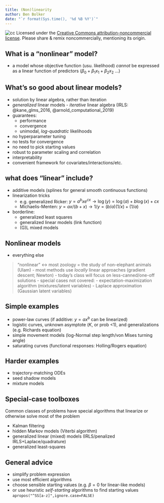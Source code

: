 ```yaml
---
title: (Non)linearity
author: Ben Bolker
date: "`r format(Sys.time(), '%d %B %Y')`"
---
```


![cc](pix/cc-attrib-nc.png)
Licensed under the 
[Creative Commons attribution-noncommercial license](http://creativecommons.org/licenses/by-nc/3.0/).
Please share \& remix noncommercially, mentioning its origin.

## What is a "nonlinear" model?

- a model whose objective function (usu. likelihood) *cannot* be expressed as a linear function of predictors ($\beta_0 + \beta_1 x_1 + \beta_2 x_2$ ...)

## What's so good about linear models?

- solution by linear algebra, rather than iteration
- *generalized* linear models - *iterative* linear algebra (IRLS: @kane_glms_2016, @arnold_computational_2019)
- guarantees:
     - performance
	 - convergence
	 - unimodal, *log-quadratic* likelihoods
- no hyperparameter tuning
- no tests for convergence
- no need to pick starting values
- robust to parameter scaling and correlation
- interpretability
- convenient framework for covariates/interactions/etc.

## what does "linear" include?

- additive models (splines for general smooth continuous functions)
- linearization tricks 
     - e.g. generalized Ricker: $y = a^b x e^{cx} \to \log(y) = \log(a) + b \log(x) + c x$
	 - Michaelis-Menten: $y = ax/(b+x) \to 1/y = (b/a) (1/x) + (1/a)$
- borderline:
    - generalized least squares
    - generalized linear models (link function)
    - (G)L mixed models

## Nonlinear models

- everything else 

> "nonlinear" $\leftrightarrow$ most zoology = the study of non-elephant animals (Ulam)
- most methods use *locally* linear approaches (gradient descent; Newton)
- today's class will focus on less-canned/one-off solutions
- special cases not covered:
     - expectation-maximization algorithm (mixtures/latent variables)
	 - Laplace approximation (Gaussian latent variables)

## Simple examples

- power-law curves (if additive: $y=ax^b$ can be linearized)
- logistic curves, unknown asymptote ($K$, or prob <1), and generalizations (e.g. Richards equation)
- simple movement models (log-Normal step length/von Mises turning angle)
- saturating curves (functional responses: Holling/Rogers equation)

## Harder examples

- trajectory-matching ODEs
- seed shadow models
- mixture models

## Special-case toolboxes

Common classes of problems have special algorithms that linearize or otherwise solve most of the problem

- Kalman filtering
- hidden Markov models (Viterbi algorithm)
- generalized linear (mixed) models (IRLS/penalized IRLS+Laplace/quadrature)
- generalized least-squares

## General advice

- simplify problem expression
- use most efficient algorithms
- choose sensible starting values (e.g. $\beta=0$ for linear-like models)
- or use heuristic *self-starting* algorithms to find starting values  
`apropos("^SS[a-z]",ignore.case=FALSE)`





